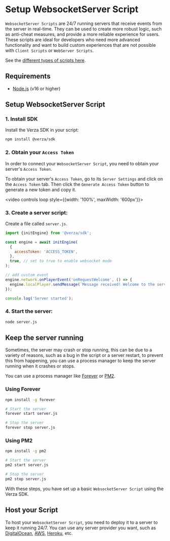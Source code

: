 # Setup WebsocketServer Script

`WebsocketServer Scripts` are 24/7 running servers that receive events from the server in real-time. They can be used to create more robust logic, such as anti-cheat measures, and provide a more reliable experience for users. These scripts are ideal for developers who need more advanced functionality and want to build custom experiences that are not possible with `Client Scripts` or `WebServer Scripts`.

See the [different types of scripts here](/concepts/scripts).

## Requirements

- [Node.js](https://nodejs.org/en/) (v16 or higher)

## Setup WebsocketServer Script

### 1. Install SDK

Install the Verza SDK in your script:

```bash
npm install @verza/sdk
```

### 2. Obtain your `Access Token`

In order to connect your `WebsocketServer Script`, you need to obtain your server's `Access Token`.

To obtain your server's `Access Token`, go to its `Server Settings` and click on the `Access Token` tab. Then click the `Generate Access Token` button to generate a new token and copy it.

<video controls loop style={{width: '100%', maxWidth: '600px'}}>
  <source src="https://i.gyazo.com/9a45f515b716c301f4b932e3adfb6146.mp4" />
</video>

### 3. Create a server script:

Create a file called `server.js`.

```jsx title="server.js"
import {initEngine} from '@verza/sdk';

const engine = await initEngine(
  {
    accessToken: 'ACCESS_TOKEN',
  },
  true, // set to true to enable websocket mode
);

// add custom event
engine.network.onPlayerEvent('onRequestWelcome', () => {
  engine.localPlayer.sendMessage(`Message received! Welcome to the server!`);
});

console.log('Server started');
```

### 4. Start the server:

```bash
node server.js
```

## Keep the server running

Sometimes, the server may crash or stop running, this can be due to a variety of reasons, such as a bug in the script or a server restart, to prevent this from happening, you can use a process manager to keep the server running when it crashes or stops.

You can use a process manager like [Forever](https://www.npmjs.com/package/forever) or [PM2](https://pm2.keymetrics.io/).

### Using Forever

```bash
npm install -g forever

# Start the server
forever start server.js

# Stop the server
forever stop server.js
```

### Using PM2

```bash
npm install -g pm2

# Start the server
pm2 start server.js

# Stop the server
pm2 stop server.js
```

With these steps, you have set up a basic `WebsocketServer Script` using the Verza SDK.

## Host your Script

To host your `WebsocketServer Script`, you need to deploy it to a server to keep it running 24/7. You can use any server provider you want, such as [DigitalOcean](https://www.digitalocean.com/), [AWS](https://aws.amazon.com/), [Heroku](https://www.heroku.com/), etc.
